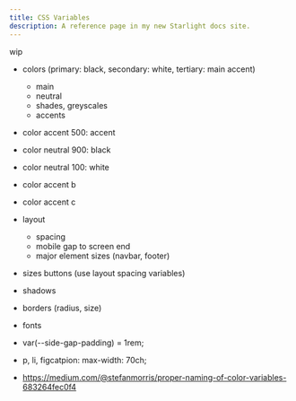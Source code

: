 ```yaml
---
title: CSS Variables
description: A reference page in my new Starlight docs site.
---
```


wip

- colors (primary: black, secondary: white, tertiary: main accent)
    - main
    - neutral
    - shades, greyscales
    - accents

- color accent 500: accent
- color neutral 900: black
- color neutral 100: white

- color accent b
- color accent c

- layout
    - spacing
    - mobile gap to screen end
    - major element sizes (navbar, footer)
- sizes buttons (use layout spacing variables)
- shadows
- borders (radius, size)
- fonts


- var(--side-gap-padding) = 1rem;




- p, li, figcatpion: max-width: 70ch;

- https://medium.com/@stefanmorris/proper-naming-of-color-variables-683264fec0f4